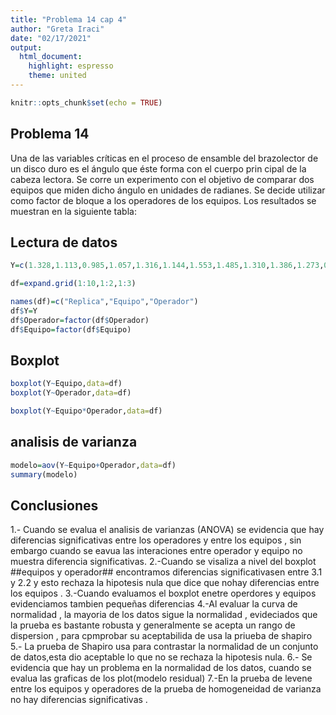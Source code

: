 ---
title: "Problema 14 cap 4"
author: "Greta Iraci"
date: "02/17/2021"
output: 
  html_document: 
    highlight: espresso
    theme: united
---

```{r setup, include=FALSE}
knitr::opts_chunk$set(echo = TRUE)
```

## **Problema 14**##
Una de las variables críticas en el proceso de ensamble del brazolector de un disco duro es el ángulo que éste forma con el cuerpo prin cipal de la cabeza lectora. Se corre un experimento con el objetivo de comparar dos equipos que miden dicho ángulo en unidades de radianes. Se decide utilizar como factor de bloque a los operadores de los equipos. Los resultados se muestran en la siguiente tabla: 

## Lectura de datos
```{r}
Y=c(1.328,1.113,0.985,1.057,1.316,1.144,1.553,1.485,1.310,1.386,1.273,0.789,0.985,0.671,1.134,0.554,1.412,1.386,0.917,1.289,1.269,1.093,1.268,0.984,1.091,1.087,1.195,1.482,1.380,1.442,1.036,0.201,0.783,0.900,1.108,0.916,1.129,1.434,1.132,1.223,1.440,1.150,1.079,1.190,1.389,1.247,1.611,1.617,1.445,1.574,1.454,1.018,1.063,1.050,1.219,0.997,1.602,1.538,1.583,1.478)

df=expand.grid(1:10,1:2,1:3)

names(df)=c("Replica","Equipo","Operador")
df$Y=Y
df$Operador=factor(df$Operador)
df$Equipo=factor(df$Equipo)
```


## Boxplot
```{r}
boxplot(Y~Equipo,data=df)
boxplot(Y~Operador,data=df)

boxplot(Y~Equipo*Operador,data=df)
```

## analisis de varianza
```{r}
modelo=aov(Y~Equipo+Operador,data=df)
summary(modelo)
```

## Conclusiones 
1.- Cuando se evalua el analisis de varianzas (ANOVA)  se evidencia que hay diferencias significativas entre los operadores y entre los equipos , sin embargo cuando se eavua las interaciones entre operador y equipo no muestra diferencia significativas.
2.-Cuando se visaliza a nivel del boxplot ##equipos y operador## encontramos diferencias significativasen  entre 3.1 y 2.2 y esto rechaza la hipotesis nula que dice que nohay diferencias entre los equipos . 
3.-Cuando evaluamos el boxplot enetre operdores y equipos evidenciamos tambien pequeñas diferencias 
4.-Al evaluar la curva de normalidad , la mayoria de los datos sigue la normalidad , evideciados que la prueba es bastante robusta y generalmente se acepta un rango de dispersion , para cpmprobar su aceptabilida de usa la priueba de shapiro 
5.- La prueba de Shapiro  usa para contrastar la normalidad de un conjunto de datos,esta dio aceptable lo que no se rechaza la hipotesis nula.
6.- Se evidencia que hay un problema en la normalidad de los datos, cuando se evalua las graficas de los plot(modelo residual) 
7.-En la prueba de levene entre los equipos y operadores  de la prueba de homogeneidad de varianza no hay diferencias significativas .




